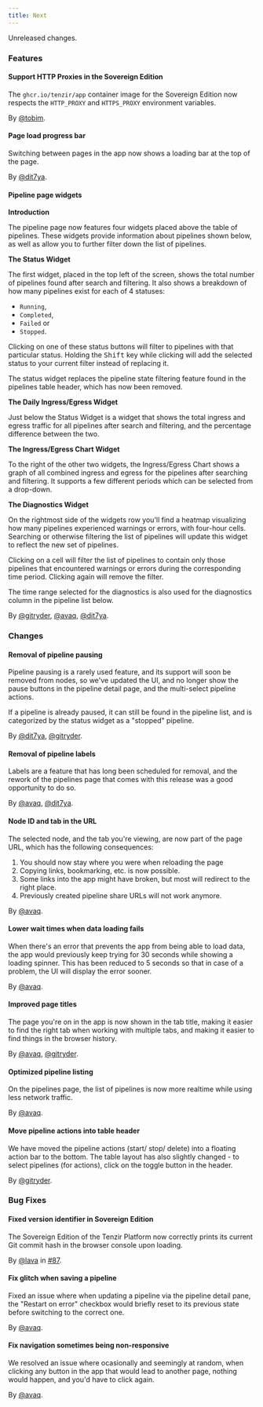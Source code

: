 ```yaml
---
title: Next
---
```


Unreleased changes.

### Features

#### Support HTTP Proxies in the Sovereign Edition

The `ghcr.io/tenzir/app` container image for the Sovereign Edition now respects the `HTTP_PROXY` and `HTTPS_PROXY` environment variables.

By [@tobim](https://github.com/tobim).

#### Page load progress bar

Switching between pages in the app now shows a loading bar at the top of the page.

By [@dit7ya](https://github.com/dit7ya).

#### Pipeline page widgets

**Introduction**

The pipeline page now features four widgets placed above the table of pipelines. These widgets provide information about pipelines shown below, as well as allow you to further filter down the list of pipelines.

**The Status Widget**

The first widget, placed in the top left of the screen, shows the total number of pipelines found after search and filtering. It also shows a breakdown of how many pipelines exist for each of 4 statuses:

- `Running`,
- `Completed`,
- `Failed` or
- `Stopped`.

Clicking on one of these status buttons will filter to pipelines with that particular status. Holding the <kbd>Shift</kbd> key while clicking will add the selected status to your current filter instead of replacing it.

The status widget replaces the pipeline state filtering feature found in the pipelines table header, which has now been removed.

**The Daily Ingress/Egress Widget**

Just below the Status Widget is a widget that shows the total ingress and egress traffic for all pipelines after search and filtering, and the percentage difference between the two.

**The Ingress/Egress Chart Widget**

To the right of the other two widgets, the Ingress/Egress Chart shows a graph of all combined ingress and egress for the pipelines after searching and filtering. It supports a few different periods which can be selected from a drop-down.

**The Diagnostics Widget**

On the rightmost side of the widgets row you'll find a heatmap visualizing how many pipelines experienced warnings or errors, with four-hour cells. Searching or otherwise filtering the list of pipelines will update this widget to reflect the new set of pipelines.

Clicking on a cell will filter the list of pipelines to contain only those pipelines that encountered warnings or errors during the corresponding time period. Clicking again will remove the filter.

The time range selected for the diagnostics is also used for the diagnostics column in the pipeline list below.

By [@gitryder](https://github.com/gitryder), [@avaq](https://github.com/avaq), [@dit7ya](https://github.com/dit7ya).

### Changes

#### Removal of pipeline pausing

Pipeline pausing is a rarely used feature, and its support will soon be removed from nodes, so we've updated the UI, and no longer show the pause buttons in the pipeline detail page, and the multi-select pipeline actions.

If a pipeline is already paused, it can still be found in the pipeline list, and is categorized by the status widget as a "stopped" pipeline.

By [@dit7ya](https://github.com/dit7ya), [@gitryder](https://github.com/gitryder).

#### Removal of pipeline labels

Labels are a feature that has long been scheduled for removal, and the rework of the pipelines page that comes with this release was a good opportunity to do so.

By [@avaq](https://github.com/avaq), [@dit7ya](https://github.com/dit7ya).

#### Node ID and tab in the URL

The selected node, and the tab you're viewing, are now part of the page URL, which has the following consequences:

1. You should now stay where you were when reloading the page
2. Copying links, bookmarking, etc. is now possible.
3. Some links into the app might have broken, but most will redirect to the right place.
4. Previously created pipeline share URLs will not work anymore.

By [@avaq](https://github.com/avaq).

#### Lower wait times when data loading fails

When there's an error that prevents the app from being able to load data, the app would previously keep trying for 30 seconds while showing a loading spinner. This has been reduced to 5 seconds so that in case of a problem, the UI will display the error sooner.

By [@avaq](https://github.com/avaq).

#### Improved page titles

The page you're on in the app is now shown in the tab title, making it easier to find the right tab when working with multiple tabs, and making it easier to find things in the browser history.

By [@avaq](https://github.com/avaq), [@gitryder](https://github.com/gitryder).

#### Optimized pipeline listing

On the pipelines page, the list of pipelines is now more realtime while using less network traffic.

By [@avaq](https://github.com/avaq).

#### Move pipeline actions into table header

We have moved the pipeline actions (start/ stop/ delete) into a floating action bar to the bottom.
The table layout has also slightly changed - to select pipelines (for actions), click on the toggle button in the header.

By [@gitryder](https://github.com/gitryder).

### Bug Fixes

#### Fixed version identifier in Sovereign Edition

The Sovereign Edition of the Tenzir Platform now correctly prints its current Git commit hash in the browser console upon loading.

By [@lava](https://github.com/lava) in [#87](https://github.com/tenzir/platform/pull/87).

#### Fix glitch when saving a pipeline

Fixed an issue where when updating a pipeline via the pipeline detail pane, the "Restart on error" checkbox would briefly reset to its previous state before switching to the correct one.

By [@avaq](https://github.com/avaq).

#### Fix navigation sometimes being non-responsive

We resolved an issue where ocasionally and seemingly at random, when clicking any button in the app that would lead to another page, nothing would happen, and you'd have to click again.

By [@avaq](https://github.com/avaq).
